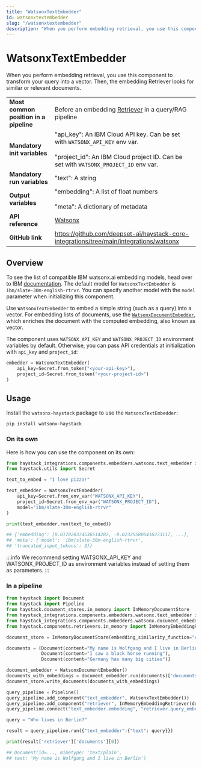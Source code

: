 ```yaml
---
title: "WatsonxTextEmbedder"
id: watsonxtextembedder
slug: "/watsonxtextembedder"
description: "When you perform embedding retrieval, you use this component to transform your query into a vector. Then, the embedding Retriever looks for similar or relevant documents."
---
```


# WatsonxTextEmbedder

When you perform embedding retrieval, you use this component to transform your query into a vector. Then, the embedding Retriever looks for similar or relevant documents.

|  |  |
| --- | --- |
| **Most common position in a pipeline** | Before an embedding [Retriever](/docs/pipeline-components/retrievers.mdx)  in a query/RAG pipeline |
| **Mandatory init variables** | "api_key": An IBM Cloud API key. Can be set with `WATSONX_API_KEY` env var.  <br /> <br />"project_id": An IBM Cloud project ID. Can be set with `WATSONX_PROJECT_ID` env var. |
| **Mandatory run variables** | "text": A string |
| **Output variables** | "embedding": A list of float numbers  <br /> <br />"meta": A dictionary of metadata |
| **API reference** | [Watsonx](/reference/integrations-watsonx) |
| **GitHub link** | https://github.com/deepset-ai/haystack-core-integrations/tree/main/integrations/watsonx |

## Overview

To see the list of compatible IBM watsonx.ai embedding models, head over to IBM [documentation](https://dataplatform.cloud.ibm.com/docs/content/wsj/analyze-data/fm-models-embed.html?context=wx). The default model for `WatsonxTextEmbedder` is `ibm/slate-30m-english-rtrvr`. You can specify another model with the `model` parameter when initializing this component.

Use `WatsonxTextEmbedder` to embed a simple string (such as a query) into a vector. For embedding lists of documents, use the [`WatsonxDocumentEmbedder`](watsonxdocumentembedder.mdx), which enriches the document with the computed embedding, also known as vector.

The component uses `WATSONX_API_KEY` and `WATSONX_PROJECT_ID` environment variables by default. Otherwise, you can pass API credentials at initialization with `api_key` and `project_id`:

```python
embedder = WatsonxTextEmbedder(
    api_key=Secret.from_token("<your-api-key>"),
    project_id=Secret.from_token("<your-project-id>")
)
```

## Usage

Install the `watsonx-haystack` package to use the `WatsonxTextEmbedder`:

```shell
pip install watsonx-haystack
```

### On its own

Here is how you can use the component on its own:

```python
from haystack_integrations.components.embedders.watsonx.text_embedder import WatsonxTextEmbedder
from haystack.utils import Secret

text_to_embed = "I love pizza!"

text_embedder = WatsonxTextEmbedder(
    api_key=Secret.from_env_var("WATSONX_API_KEY"),
    project_id=Secret.from_env_var("WATSONX_PROJECT_ID"),
    model="ibm/slate-30m-english-rtrvr"
)

print(text_embedder.run(text_to_embed))

## {'embedding': [0.017020374536514282, -0.023255806416273117, ...],
## 'meta': {'model': 'ibm/slate-30m-english-rtrvr',
## 'truncated_input_tokens': 3}}
```

:::info
We recommend setting WATSONX_API_KEY and WATSONX_PROJECT_ID as environment variables instead of setting them as parameters.
:::

### In a pipeline

```python
from haystack import Document
from haystack import Pipeline
from haystack.document_stores.in_memory import InMemoryDocumentStore
from haystack_integrations.components.embedders.watsonx.text_embedder import WatsonxTextEmbedder
from haystack_integrations.components.embedders.watsonx.document_embedder import WatsonxDocumentEmbedder
from haystack.components.retrievers.in_memory import InMemoryEmbeddingRetriever

document_store = InMemoryDocumentStore(embedding_similarity_function="cosine")

documents = [Document(content="My name is Wolfgang and I live in Berlin"),
             Document(content="I saw a black horse running"),
             Document(content="Germany has many big cities")]

document_embedder = WatsonxDocumentEmbedder()
documents_with_embeddings = document_embedder.run(documents)['documents']
document_store.write_documents(documents_with_embeddings)

query_pipeline = Pipeline()
query_pipeline.add_component("text_embedder", WatsonxTextEmbedder())
query_pipeline.add_component("retriever", InMemoryEmbeddingRetriever(document_store=document_store))
query_pipeline.connect("text_embedder.embedding", "retriever.query_embedding")

query = "Who lives in Berlin?"

result = query_pipeline.run({"text_embedder":{"text": query}})

print(result['retriever']['documents'][0])

## Document(id=..., mimetype: 'text/plain',
## text: 'My name is Wolfgang and I live in Berlin')
```
